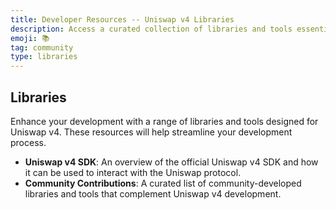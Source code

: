 ```yaml
---
title: Developer Resources -- Uniswap v4 Libraries
description: Access a curated collection of libraries and tools essential for Uniswap v4 development. This section is a treasure trove of resources to enhance your development workflow and capabilities.
emoji: 📚
tag: community
type: libraries
---
```


## Libraries

Enhance your development with a range of libraries and tools designed for Uniswap v4. These resources will help streamline your development process.

- **Uniswap v4 SDK**: An overview of the official Uniswap v4 SDK and how it can be used to interact with the Uniswap protocol.
- **Community Contributions**: A curated list of community-developed libraries and tools that complement Uniswap v4 development.
